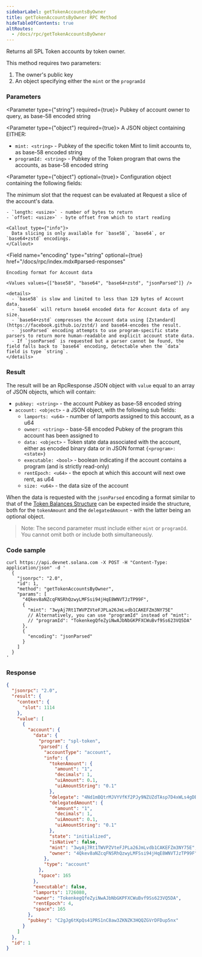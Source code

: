 ```yaml
---
sidebarLabel: getTokenAccountsByOwner
title: getTokenAccountsByOwner RPC Method
hideTableOfContents: true
altRoutes:
  - /docs/rpc/getTokenAccountsByOwner
---
```


Returns all SPL Token accounts by token owner.

This method requires two parameters:
1. The owner's public key
2. An object specifying either the `mint` or the `programId`

<DocSideBySide>

<DocLeftSide>

### Parameters

<Parameter type={"string"} required={true}>
  Pubkey of account owner to query, as base-58 encoded string
</Parameter>

<Parameter type={"object"} required={true}>
  A JSON object containing EITHER:
  - `mint: <string>` - Pubkey of the specific token Mint to limit accounts to, as base-58 encoded string
  - `programId: <string>` - Pubkey of the Token program that owns the accounts, as base-58 encoded string
</Parameter>

<Parameter type={"object"} optional={true}>
  Configuration object containing the following fields:

  <Field
    name="commitment"
    type="string"
    optional={true}
    href="/docs/rpc/index.mdx#configuring-state-commitment"
  />

  <Field name="minContextSlot" type="number" optional={true}>
    The minimum slot that the request can be evaluated at
  </Field>

  <Field name="dataSlice" type="object" optional={true}>
    Request a slice of the account's data.

    - `length: <usize>` - number of bytes to return
    - `offset: <usize>` - byte offset from which to start reading

    <Callout type={"info"}>
      Data slicing is only available for `base58`, `base64`, or `base64+zstd` encodings.
    </Callout>
  </Field>

  <Field 
    name="encoding"
    type="string"
    optional={true}
    href="/docs/rpc/index.mdx#parsed-responses"
  >
    Encoding format for Account data

    <Values values={["base58", "base64", "base64+zstd", "jsonParsed"]} />

    <details>
      - `base58` is slow and limited to less than 129 bytes of Account data.
      - `base64` will return base64 encoded data for Account data of any size.
      - `base64+zstd` compresses the Account data using [Zstandard](https://facebook.github.io/zstd/) and base64-encodes the result.
      - `jsonParsed` encoding attempts to use program-specific state parsers to return more human-readable and explicit account state data.
      - If `jsonParsed` is requested but a parser cannot be found, the field falls back to `base64` encoding, detectable when the `data` field is type `string`.
    </details>
  </Field>
</Parameter>

### Result

The result will be an RpcResponse JSON object with `value` equal to an array of
JSON objects, which will contain:

- `pubkey: <string>` - the account Pubkey as base-58 encoded string
- `account: <object>` - a JSON object, with the following sub fields:
  - `lamports: <u64>` - number of lamports assigned to this account, as a u64
  - `owner: <string>` - base-58 encoded Pubkey of the program this account has
    been assigned to
  - `data: <object>` - Token state data associated with the account, either as
    encoded binary data or in JSON format `{<program>: <state>}`
  - `executable: <bool>` - boolean indicating if the account contains a program
    \(and is strictly read-only\)
  - `rentEpoch: <u64>` - the epoch at which this account will next owe rent, as
    u64
  - `size: <u64>` - the data size of the account

When the data is requested with the `jsonParsed` encoding a format similar to
that of the [Token Balances Structure](/docs/rpc/json-structures#token-balances)
can be expected inside the structure, both for the `tokenAmount` and the
`delegatedAmount` - with the latter being an optional object.

> Note: The second parameter must include either `mint` or `programId`. You cannot omit both or include both simultaneously.

</DocLeftSide>

<DocRightSide>

### Code sample

```shell
curl https://api.devnet.solana.com -X POST -H "Content-Type: application/json" -d '
  {
    "jsonrpc": "2.0",
    "id": 1,
    "method": "getTokenAccountsByOwner",
    "params": [
      "4Qkev8aNZcqFNSRhQzwyLMFSsi94jHqE8WNVTJzTP99F",
      {
        "mint": "3wyAj7Rt1TWVPZVteFJPLa26JmLvdb1CAKEFZm3NY75E"
        // Alternatively, you can use "programId" instead of "mint":
        // "programId": "TokenkegQfeZyiNwAJbNbGKPFXCWuBvf9Ss623VQ5DA"
      },
      {
        "encoding": "jsonParsed"
      }
    ]
  }
'
```

### Response

```json
{
  "jsonrpc": "2.0",
  "result": {
    "context": {
      "slot": 1114
    },
    "value": [
      {
        "account": {
          "data": {
            "program": "spl-token",
            "parsed": {
              "accountType": "account",
              "info": {
                "tokenAmount": {
                  "amount": "1",
                  "decimals": 1,
                  "uiAmount": 0.1,
                  "uiAmountString": "0.1"
                },
                "delegate": "4Nd1mBQtrMJVYVfKf2PJy9NZUZdTAsp7D4xWLs4gDB4T",
                "delegatedAmount": {
                  "amount": "1",
                  "decimals": 1,
                  "uiAmount": 0.1,
                  "uiAmountString": "0.1"
                },
                "state": "initialized",
                "isNative": false,
                "mint": "3wyAj7Rt1TWVPZVteFJPLa26JmLvdb1CAKEFZm3NY75E",
                "owner": "4Qkev8aNZcqFNSRhQzwyLMFSsi94jHqE8WNVTJzTP99F"
              },
              "type": "account"
            },
            "space": 165
          },
          "executable": false,
          "lamports": 1726080,
          "owner": "TokenkegQfeZyiNwAJbNbGKPFXCWuBvf9Ss623VQ5DA",
          "rentEpoch": 4,
          "space": 165
        },
        "pubkey": "C2gJg6tKpQs41PRS1nC8aw3ZKNZK3HQQZGVrDFDup5nx"
      }
    ]
  },
  "id": 1
}
```

</DocRightSide>
</DocSideBySide>